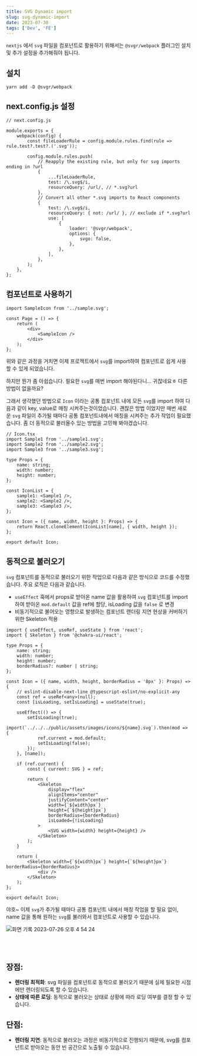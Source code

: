 ```yaml
---
title: SVG Dynamic import
slug: svg-dynamic-import
date: 2023-07-30
tags: ['Dev', 'FE']
---
```


`nextjs` 에서 `svg` 파일을 컴포넌트로 활용하기 위해서는 `@svgr/webpack` 플러그인 설치 및 추가 설정을 추가해줘야 됩니다.

## 설치

```tsx
yarn add -D @svgr/webpack
```

## next.config.js 설정

```
// next.config.js

module.exports = {
    webpack(config) {
        const fileLoaderRule = config.module.rules.find(rule => rule.test?.test?.('.svg'));

        config.module.rules.push(
            // Reapply the existing rule, but only for svg imports ending in ?url
            {
                ...fileLoaderRule,
                test: /\.svg$/i,
                resourceQuery: /url/, // *.svg?url
            },
            // Convert all other *.svg imports to React components
            {
                test: /\.svg$/i,
                resourceQuery: { not: /url/ }, // exclude if *.svg?url
                use: [
                    {
                        loader: '@svgr/webpack',
                        options: {
                            svgo: false,
                        },
                    },
                ],
            },
        );
    },
};
```

## 컴포넌트로 사용하기

```
import SampleIcon from '../sample.svg';

const Page = () => {
    return (
        <div>
            <SampleIcon />
        </div>
    );
};
```

위와 같은 과정을 거치면 이제 프로젝트에서 `svg`를 import하여 컴포넌트로 쉽게 사용 할 수 있게 되었습니다.

하지만 뭔가 좀 아쉽습니다. 필요한 `svg`를 매번 import 해야된다니… 귀찮네요ㅎ 다른 방법이 없을까요?

그래서 생각했던 방법으로 `Icon` 이라는 공통 컴포넌트 내에 모든 `svg`를 import 하여 다음과 같이 key, value로 매칭 시켜주는것이었습니다. 괜찮은 방법 이었지만 매번 새로운 `svg` 파일이 추가될 때마다 공통 컴포넌트내에서 매칭을 시켜주는 추가 작업이 필요했습니다. 좀 더 동적으로 불러올수 있는 방법을 고민해 봐야겠습니다.

```
// Icon.tsx
import Sample1 from '../sample1.svg';
import Sample2 from '../sample2.svg';
import Sample3 from '../sample3.svg';

type Props = {
    name: string;
    width: number;
    height: number;
};

const IconList = {
    sample1: <Sample1 />,
    sample2: <Sample2 />,
    sample3: <Sample3 />,
};

const Icon = ({ name, widht, height }: Props) => {
    return React.cloneElement(IconList[name], { width, height });
};

export default Icon;
```

## 동적으로 불러오기

`svg` 컴포넌트를 동적으로 불러오기 위한 작업으로 다음과 같은 방식으로 코드를 수정했습니다. 주요 로직은 다음과 같습니다.

- `useEffect` 훅에서 props로 받아온 name 값을 활용하여 `svg` 컴포넌트를 import 하여 받아온 `mod.default` 값을 ref에 할당, isLoading 값을 `false` 로 변경
- 비동기적으로 불어오는 영향으로 발생하는 컴포넌트 랜더링 지연 현상을 커버하기 위한 Skeleton 적용

```
import { useEffect, useRef, useState } from 'react';
import { Skeleton } from '@chakra-ui/react';

type Props = {
    name: string;
    width: number;
    height: number;
    borderRadius?: number | string;
};

const Icon = ({ name, width, height, borderRadius = '8px' }: Props) => {
    // eslint-disable-next-line @typescript-eslint/no-explicit-any
    const ref = useRef<any>(null);
    const [isLoading, setIsLoading] = useState(true);

    useEffect(() => {
        setIsLoading(true);
        import(`../../../public/assets/images/icons/${name}.svg`).then(mod => {
            ref.current = mod.default;
            setIsLoading(false);
        });
    }, [name]);

    if (ref.current) {
        const { current: SVG } = ref;

        return (
            <Skeleton
                display="flex"
                alignItems="center"
                justifyContent="center"
                width={`${width}px`}
                height={`${height}px`}
                borderRadius={borderRadius}
                isLoaded={!isLoading}
            >
                <SVG width={width} height={height} />
            </Skeleton>
        );
    }

    return (
        <Skeleton width={`${width}px`} height={`${height}px`} borderRadius={borderRadius}>
            <div />
        </Skeleton>
    );
};

export default Icon;
```

야호~ 이제 `svg`가 추가될 때마다 공통 컴포넌트 내에서 매칭 작업을 할 필요 없이, name 값을 통해 원하는 `svg`를 불러와서 컴포넌트로 사용할 수 있습니다.

![화면 기록 2023-07-26 오후 4 54 24](https://github.com/leye195/blog/assets/30601503/a4b395d5-fa22-42a2-bddf-a868aa68cc6e)

<br />
<br />

## 장점:

- **렌더링 최적화**: svg 파일을 컴포넌트로 동적으로 불러오기 때문에 실제 필요한 시점에만 렌더링되도록 할 수 있습니다.
- **상태에 따른 로딩**: 동적으로 불러오는 상태로 상황에 따라 로딩 여부를 결정 할 수 있습니다.

## 단점:

- **렌더링 지연**: 동적으로 불러오는 과정은 비동기적으로 진행되기 때문에, svg를 컴포넌트로 받아오는 동안 빈 공간으로 노출될 수 있습니다.
